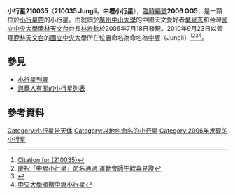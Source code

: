 {{Infobox planet
| bgcolour = #FFFFC0
| name = 中壢（Jungli） 
| symbol = 
| image = 
| caption = 
| discovery = yes
| discovery_ref = 
| discoverer = [[林宏欽|林宏欽]]、[[葉泉志|葉泉志]]
| discovery_site = [[鹿林天文台|鹿林天文台]] 
| discovered = 2006年7月18日
| designations = yes
| mp_name = 中壢（小行星210035）
| named_after = [[中壢區|中壢市]]（今中壢區）
| alt_names = 2006 OG5
| mp_category = [[小行星帶|主帶]]
| orbit_ref = <ref>{{Cite web |url=http://ssd.jpl.nasa.gov/sbdb.cgi?sstr=210035 |title=210035 Jungli (2006 OG5) |access-date=2010-11-25 |archive-date=2021-07-23 |archive-url=https://web.archive.org/web/20210723174129/https://ssd.jpl.nasa.gov/sbdb.cgi?sstr=210035 }}</ref>
| epoch = 2010年7月23日
| aphelion = {{convert|2.9239763|AU|km|3|abbr=on|lk=out}}
| perihelion = {{convert|2.5244751|AU|km|3|abbr=on}}
| semimajor = {{convert|2.7242257|AU|km|3|abbr=on}}
| eccentricity = 0.0733238
| period = 1642.3398873 [[日|日]]<br />4.5 [[儒略年|儒略年]]
| avg_speed = 
| inclination = 6.83705°
| asc_node = 126.96150°
| mean_anomaly = 265.07597°
| arg_peri = 238.43134°
| satellites = 
| physical_characteristics = yes
| dimensions = 
| mass = 
| density = 
| surface_grav = 
| escape_velocity = 
| sidereal_day = 
| axial_tilt = 
| pole_ecliptic_lat = 
| pole_ecliptic_lon = 
| albedo = 
| temperatures= 
| temp_name1 = 
| mean_temp_1 = 
| max_temp_1 = 
| temp_name2 = 
| max_temp_2 = 
| spectral_type = 
| abs_magnitude = 16.6
}}

'''小行星210035'''（'''210035 Jungli'''，'''中壢小行星'''），[[天文學臨時編號|臨時編號]]'''2006 OG5'''，是一顆位於[[小行星帶|小行星帶]]的小行星。由就讀於[[廣州|廣州]][[中山大學|中山大學]]的中國天文愛好者[[葉泉志|葉泉志]]和台灣[[國立中央大學|國立中央大學]][[鹿林天文台|鹿林天文台]]台長[[林宏欽|林宏欽]]於2006年7月18日發現。2010年9月23日以管理[[鹿林天文台|鹿林天文台]]的[[國立中央大學|國立中央大學]]所在位置命名為命名為[[中壢區|中壢]]（Jungli）<ref>
[http://scully.cfa.harvard.edu/~cgi/ShowCitation.COM?num=210035 Citation for (210035)]{{Dead link|date=2019年3月 |bot=InternetArchiveBot |fix-attempted=yes }}{{dead link|date=2017年12月 |bot=InternetArchiveBot |fix-attempted=yes }}
</ref><ref>
[http://www.ncu.edu.tw/ch/news/1100 慶祝「中壢小行星」命名通過 運動會師生歡喜見證]{{Dead link|date=2019年3月 |bot=InternetArchiveBot |fix-attempted=yes }}{{dead link|date=2017年12月 |bot=InternetArchiveBot |fix-attempted=yes }}
</ref><ref>{{Cite web |url=http://udn.com/NEWS/DOMESTIC/DOM3/5994369.shtml |title=「中壢小行星」 中央大學贈中壢 |access-date=2010-11-25 |archive-date=2015-01-01 |archive-url=https://web.archive.org/web/20150101195208/http://udn.com/NEWS/DOMESTIC/DOM3/5994369.shtml |dead-url=no }}</ref><ref>
[http://www.junglicity.gov.tw/tw/news/news/upt.asp?p0=2198 中央大學頒贈中壢小行星]{{Dead link|date=2019年3月 |bot=InternetArchiveBot |fix-attempted=yes }}{{dead link|date=2017年12月 |bot=InternetArchiveBot |fix-attempted=yes }}
</ref>。

== 參見 ==
* [[小行星列表|小行星列表]]
* [[與華人有關的小行星列表|與華人有關的小行星列表]]

== 參考資料 ==
{{Reflist}}
<references/>

{{Minor Planet Number|[[小行星210034|小行星210034]]|[[小行星210036|小行星210036]]}}
{{小天體}}
{{beltasteroid-stub}}

[[Category:小行星带天体|Category:小行星带天体]]
[[Category:以地名命名的小行星|Category:以地名命名的小行星]]
[[Category:2006年发现的小行星|Category:2006年发现的小行星]]